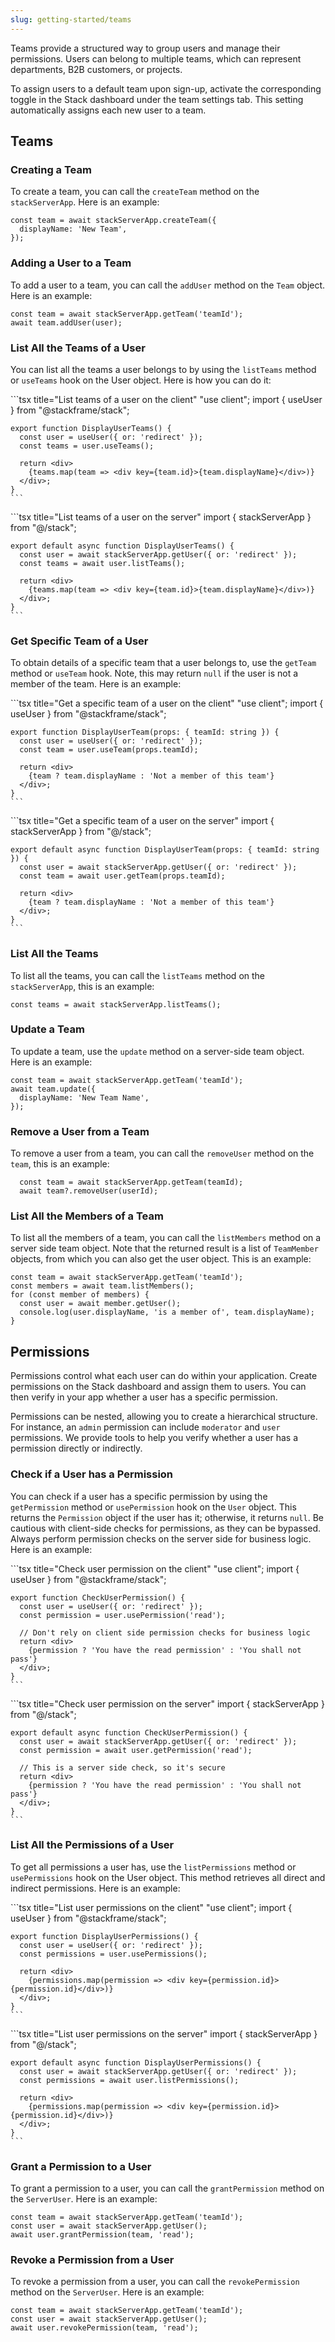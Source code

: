 ```yaml
---
slug: getting-started/teams
---
```


Teams provide a structured way to group users and manage their permissions. Users can belong to multiple teams, which can represent departments, B2B customers, or projects.

To assign users to a default team upon sign-up, activate the corresponding toggle in the Stack dashboard under the team settings tab. This setting automatically assigns each new user to a team.

## Teams

### Creating a Team

To create a team, you can call the `createTeam` method on the `stackServerApp`. Here is an example:

```tsx title="Create a Team"
const team = await stackServerApp.createTeam({
  displayName: 'New Team',
});
```

### Adding a User to a Team

To add a user to a team, you can call the `addUser` method on the `Team` object. Here is an example:

```tsx title="Add a User to a Team"
const team = await stackServerApp.getTeam('teamId');
await team.addUser(user);
```

### List All the Teams of a User

You can list all the teams a user belongs to by using the `listTeams` method or `useTeams` hook on the User object. Here is how you can do it:

<Tabs>
  <Tab title="Client Component">
    ```tsx title="List teams of a user on the client"
    "use client";
    import { useUser } from "@stackframe/stack";

    export function DisplayUserTeams() {
      const user = useUser({ or: 'redirect' });
      const teams = user.useTeams();

      return <div>
        {teams.map(team => <div key={team.id}>{team.displayName}</div>)}
      </div>;
    }
    ```
  </Tab>

  <Tab title="Server Component">
    ```tsx title="List teams of a user on the server"
    import { stackServerApp } from "@/stack";

    export default async function DisplayUserTeams() {
      const user = await stackServerApp.getUser({ or: 'redirect' });
      const teams = await user.listTeams();

      return <div>
        {teams.map(team => <div key={team.id}>{team.displayName}</div>)}
      </div>;
    }
    ```
  </Tab>
</Tabs>


### Get Specific Team of a User

To obtain details of a specific team that a user belongs to, use the `getTeam` method or `useTeam` hook. Note, this may return `null` if the user is not a member of the team. Here is an example:

<Tabs>
  <Tab title="Client Component">
    ```tsx title="Get a specific team of a user on the client"
    "use client";
    import { useUser } from "@stackframe/stack";

    export function DisplayUserTeam(props: { teamId: string }) {
      const user = useUser({ or: 'redirect' });
      const team = user.useTeam(props.teamId);

      return <div>
        {team ? team.displayName : 'Not a member of this team'}
      </div>;
    }
    ```
  </Tab>

  <Tab title="Server Component">
    ```tsx title="Get a specific team of a user on the server"
    import { stackServerApp } from "@/stack";

    export default async function DisplayUserTeam(props: { teamId: string }) {
      const user = await stackServerApp.getUser({ or: 'redirect' });
      const team = await user.getTeam(props.teamId);

      return <div>
        {team ? team.displayName : 'Not a member of this team'}
      </div>;
    }
    ```
  </Tab>
</Tabs>

### List All the Teams

To list all the teams, you can call the `listTeams` method on the `stackServerApp`, this is an example:

```tsx
const teams = await stackServerApp.listTeams();
```

### Update a Team

To update a team, use the `update` method on a server-side team object. Here is an example:

```tsx
const team = await stackServerApp.getTeam('teamId');
await team.update({
  displayName: 'New Team Name',
});
```

### Remove a User from a Team

To remove a user from a team, you can call the `removeUser` method on the `team`, this is an example:

```tsx
  const team = await stackServerApp.getTeam(teamId);
  await team?.removeUser(userId);
```

### List All the Members of a Team

To list all the members of a team, you can call the `listMembers` method on a server side team object. Note that the returned result is a list of `TeamMember` objects, from which you can also get the user object. This is an example:

```tsx
const team = await stackServerApp.getTeam('teamId');
const members = await team.listMembers();
for (const member of members) {
  const user = await member.getUser();
  console.log(user.displayName, 'is a member of', team.displayName);
}
```

## Permissions

Permissions control what each user can do within your application. Create permissions on the Stack dashboard and assign them to users. You can then verify in your app whether a user has a specific permission.

Permissions can be nested, allowing you to create a hierarchical structure. For instance, an `admin` permission can include `moderator` and `user` permissions. We provide tools to help you verify whether a user has a permission directly or indirectly.


### Check if a User has a Permission

You can check if a user has a specific permission by using the `getPermission` method or `usePermission` hook on the `User` object. This returns the `Permission` object if the user has it; otherwise, it returns `null`. Be cautious with client-side checks for permissions, as they can be bypassed. Always perform permission checks on the server side for business logic. Here is an example:

<Tabs>
  <Tab title="Client Component">
    ```tsx title="Check user permission on the client"
    "use client";
    import { useUser } from "@stackframe/stack";

    export function CheckUserPermission() {
      const user = useUser({ or: 'redirect' });
      const permission = user.usePermission('read');

      // Don't rely on client side permission checks for business logic
      return <div>
        {permission ? 'You have the read permission' : 'You shall not pass'}
      </div>;
    }
    ```
  </Tab>

  <Tab title="Server Component">
    ```tsx title="Check user permission on the server"
    import { stackServerApp } from "@/stack";

    export default async function CheckUserPermission() {
      const user = await stackServerApp.getUser({ or: 'redirect' });
      const permission = await user.getPermission('read');

      // This is a server side check, so it's secure
      return <div>
        {permission ? 'You have the read permission' : 'You shall not pass'}
      </div>;
    }
    ```
  </Tab>
</Tabs>


### List All the Permissions of a User

To get all permissions a user has, use the `listPermissions` method or `usePermissions` hook on the User object. This method retrieves all direct and indirect permissions. Here is an example:

<Tabs>
  <Tab title="Client Component" default>
    ```tsx title="List user permissions on the client"
    "use client";
    import { useUser } from "@stackframe/stack";

    export function DisplayUserPermissions() {
      const user = useUser({ or: 'redirect' });
      const permissions = user.usePermissions();

      return <div>
        {permissions.map(permission => <div key={permission.id}>{permission.id}</div>)}
      </div>;
    }
    ```
  </Tab>

  <Tab title="Server Component">
    ```tsx title="List user permissions on the server"
    import { stackServerApp } from "@/stack";

    export default async function DisplayUserPermissions() {
      const user = await stackServerApp.getUser({ or: 'redirect' });
      const permissions = await user.listPermissions();

      return <div>
        {permissions.map(permission => <div key={permission.id}>{permission.id}</div>)}
      </div>;
    }
    ```
  </Tab>
</Tabs>

### Grant a Permission to a User

To grant a permission to a user, you can call the `grantPermission` method on the `ServerUser`. Here is an example:

```tsx
const team = await stackServerApp.getTeam('teamId');
const user = await stackServerApp.getUser();
await user.grantPermission(team, 'read');
```

### Revoke a Permission from a User

To revoke a permission from a user, you can call the `revokePermission` method on the `ServerUser`. Here is an example:

```tsx
const team = await stackServerApp.getTeam('teamId');
const user = await stackServerApp.getUser();
await user.revokePermission(team, 'read');
```
